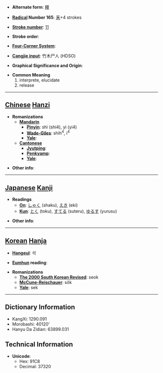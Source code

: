 * '''Alternate form''': [[釋]]

* '''[[Wiktionary:Chinese radical index| Radical]] Number 165''': [[Wiktionary:Chinese radical index 釆|釆]]+4 strokes

* '''[[Wiktionary:Chinese total strokes index|Stroke number]]''': [[Wiktionary:Chinese total strokes index 11|11]]

* '''Stroke order''': 

* '''[[Wiktionary:Chinese four corner index|Four-Corner System]]''': 

* '''[[Wiktionary:Chinese Cangjie index|Cangjie input]]''': 竹木尸人 (HDSO)

* '''Graphical Significance and Origin''': 

* '''Common Meaning'''
*#interprete, elucidate
*# release


----

== [[Chinese]] [[Hanzi]] ==

* '''Romanizations'''
** '''[[Mandarin]]'''
*** '''[[Pinyin]]''': shì (shi4), yì (yi4)
*** '''[[Wade-Giles]]''': shih<sup>4</sup>, i<sup>4</sup>
*** '''[[Yale]]''': 
** '''[[Cantonese]]'''
*** '''[[Jyutping]]''':
*** '''[[Penkyamp]]''': 
*** '''[[Yale]]''': 

* '''Other info''': 

----

== [[Japanese]] [[Kanji]] ==

* '''Readings'''
** '''[[On]]''': [[しゃく]] (shaku), [[えき]] (eki)
** '''[[Kun]]''': [[とく]] (toku), [[すてる]] (suteru), [[ゆるす]] (yurusu)

* '''Other info''':  

----

== [[Korean]] [[Hanja]] ==

* '''[[Hangeul]]''': 석

* '''[[Eumhun]] reading''': 

* '''Romanizations'''
** '''[[The 2000 South Korean Revised Romanization|The 2000 South Korean Revised]]''': seok
** '''[[McCune-Reischauer]]''': sŏk
** '''[[Yale]]''': sek

----

== Dictionary Information ==

* KangXi: 1290.091
* Morobashi: 40120'
* Hanyu Da Zidian: 63899.031

== Technical Information ==

* '''Unicode''':
** Hex: 91C8
** Decimal: 37320